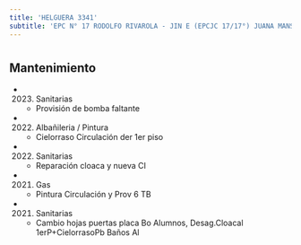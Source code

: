 ```yaml
---
title: 'HELGUERA 3341'
subtitle: 'EPC N° 17 RODOLFO RIVAROLA - JIN E (EPCJC 17/17°) JUANA MANSO [S]'
---
```


#


## Mantenimiento

*  (2023) Sanitarias 
    + Provisión de bomba faltante

*  (2022) Albañileria / Pintura 
    + Cielorraso Circulación der 1er piso

*  (2022) Sanitarias 
    + Reparación cloaca y nueva CI

*  (2021) Gas 
    + Pintura Circulación y Prov 6 TB

*  (2021) Sanitarias 
    + Cambio hojas puertas placa Bo Alumnos, Desag.Cloacal 1erP+CielorrasoPb Baños Al



